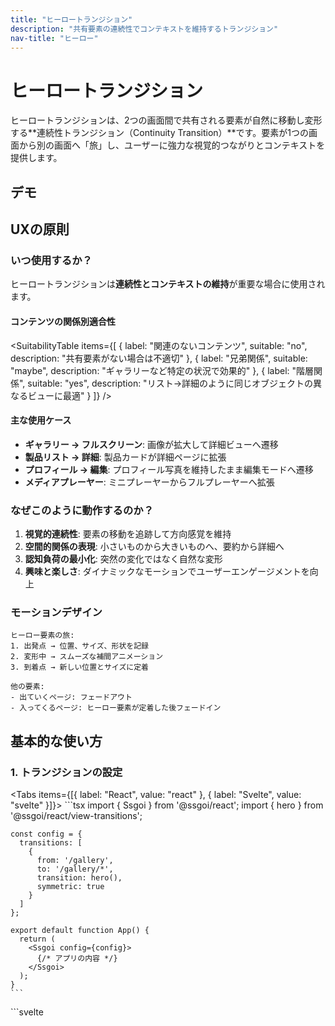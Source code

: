 ```yaml
---
title: "ヒーロートランジション"
description: "共有要素の連続性でコンテキストを維持するトランジション"
nav-title: "ヒーロー"
---
```


# ヒーロートランジション

ヒーロートランジションは、2つの画面間で共有される要素が自然に移動し変形する**連続性トランジション（Continuity Transition）**です。要素が1つの画面から別の画面へ「旅」し、ユーザーに強力な視覚的つながりとコンテキストを提供します。

## デモ

<ViewTransitionDemo type="hero" />

## UXの原則

### いつ使用するか？

ヒーロートランジションは**連続性とコンテキストの維持**が重要な場合に使用されます。

#### コンテンツの関係別適合性

<SuitabilityTable
  items={[
    {
      label: "関連のないコンテンツ",
      suitable: "no",
      description: "共有要素がない場合は不適切"
    },
    {
      label: "兄弟関係",
      suitable: "maybe",
      description: "ギャラリーなど特定の状況で効果的"
    },
    {
      label: "階層関係",
      suitable: "yes",
      description: "リスト→詳細のように同じオブジェクトの異なるビューに最適"
    }
  ]}
/>

#### 主な使用ケース

- **ギャラリー → フルスクリーン**: 画像が拡大して詳細ビューへ遷移
- **製品リスト → 詳細**: 製品カードが詳細ページに拡張
- **プロフィール → 編集**: プロフィール写真を維持したまま編集モードへ遷移
- **メディアプレーヤー**: ミニプレーヤーからフルプレーヤーへ拡張

### なぜこのように動作するのか？

1. **視覚的連続性**: 要素の移動を追跡して方向感覚を維持
2. **空間的関係の表現**: 小さいものから大きいものへ、要約から詳細へ
3. **認知負荷の最小化**: 突然の変化ではなく自然な変形
4. **興味と楽しさ**: ダイナミックなモーションでユーザーエンゲージメントを向上

### モーションデザイン

```
ヒーロー要素の旅:
1. 出発点 → 位置、サイズ、形状を記録
2. 変形中 → スムーズな補間アニメーション
3. 到着点 → 新しい位置とサイズに定着

他の要素:
- 出ていくページ: フェードアウト
- 入ってくるページ: ヒーロー要素が定着した後フェードイン
```

## 基本的な使い方

### 1. トランジションの設定

<Tabs items={[{ label: "React", value: "react" }, { label: "Svelte", value: "svelte" }]}>
  <TabPanel value="react">
    ```tsx
    import { Ssgoi } from '@ssgoi/react';
    import { hero } from '@ssgoi/react/view-transitions';

    const config = {
      transitions: [
        {
          from: '/gallery',
          to: '/gallery/*',
          transition: hero(),
          symmetric: true
        }
      ]
    };

    export default function App() {
      return (
        <Ssgoi config={config}>
          {/* アプリの内容 */}
        </Ssgoi>
      );
    }
    ```
  </TabPanel>
  <TabPanel value="svelte">
    ```svelte
    <script>
      import { Ssgoi } from '@ssgoi/svelte';
      import { hero } from '@ssgoi/svelte/view-transitions';

      const config = {
        transitions: [
          {
            from: '/gallery',
            to: '/gallery/*',
            transition: hero(),
            symmetric: true
          }
        ]
      };
    </script>

    <Ssgoi {config}>
      <slot />
    </Ssgoi>
    ```
  </TabPanel>
</Tabs>

### 2. 要素のマーキング

共有される要素に`data-hero-key`属性を追加:

<Tabs items={[{ label: "React", value: "react" }, { label: "Svelte", value: "svelte" }]}>
  <TabPanel value="react">
    ```tsx
    // リストページ
    function ProductList() {
      return (
        <div className="grid">
          {products.map(product => (
            <Link key={product.id} to={`/product/${product.id}`}>
              <img 
                data-hero-key={`product-${product.id}`}
                src={product.image}
                alt={product.name}
              />
              <h3>{product.name}</h3>
            </Link>
          ))}
        </div>
      );
    }

    // 詳細ページ
    function ProductDetail({ product }) {
      return (
        <div>
          <img 
            data-hero-key={`product-${product.id}`}
            src={product.image}
            alt={product.name}
            className="w-full"
          />
          <h1>{product.name}</h1>
          <p>{product.description}</p>
        </div>
      );
    }
    ```
  </TabPanel>
  <TabPanel value="svelte">
    ```svelte
    <!-- リストページ -->
    <div class="grid">
      {#each products as product}
        <a href="/product/{product.id}">
          <img 
            data-hero-key="product-{product.id}"
            src={product.image}
            alt={product.name}
          />
          <h3>{product.name}</h3>
        </a>
      {/each}
    </div>

    <!-- 詳細ページ -->
    <div>
      <img 
        data-hero-key="product-{product.id}"
        src={product.image}
        alt={product.name}
        class="w-full"
      />
      <h1>{product.name}</h1>
      <p>{product.description}</p>
    </div>
    ```
  </TabPanel>
</Tabs>

## 実践的な活用例

### 1. 画像ギャラリー

サムネイルからフルスクリーンへの拡張:

<Tabs items={[{ label: "React", value: "react" }, { label: "Svelte", value: "svelte" }]}>
  <TabPanel value="react">
    ```tsx
    // ギャラリーグリッド
    function Gallery() {
      return (
        <div className="grid grid-cols-3 gap-4">
          {images.map(img => (
            <Link to={`/photo/${img.id}`} key={img.id}>
              <div 
                data-hero-key={`photo-${img.id}`}
                className="aspect-square overflow-hidden"
              >
                <img src={img.thumb} className="object-cover w-full h-full" />
              </div>
            </Link>
          ))}
        </div>
      );
    }

    // フルスクリーンビュー
    function PhotoView({ id }) {
      return (
        <div 
          data-hero-key={`photo-${id}`}
          className="fixed inset-0 bg-black"
        >
          <img src={image.full} className="w-full h-full object-contain" />
        </div>
      );
    }
    ```
  </TabPanel>
  <TabPanel value="svelte">
    ```svelte
    <!-- ギャラリーグリッド -->
    <div class="grid grid-cols-3 gap-4">
      {#each images as img}
        <a href="/photo/{img.id}">
          <div 
            data-hero-key="photo-{img.id}"
            class="aspect-square overflow-hidden"
          >
            <img src={img.thumb} class="object-cover w-full h-full" />
          </div>
        </a>
      {/each}
    </div>

    <!-- フルスクリーンビュー -->
    <div 
      data-hero-key="photo-{id}"
      class="fixed inset-0 bg-black"
    >
      <img src={image.full} class="w-full h-full object-contain" />
    </div>
    ```
  </TabPanel>
</Tabs>

### 2. カード拡張

小さなカードからフルスクリーン詳細へ:

<Tabs items={[{ label: "React", value: "react" }, { label: "Svelte", value: "svelte" }]}>
  <TabPanel value="react">
    ```tsx
    // カードリスト
    function CardGrid() {
      return (
        <div className="grid gap-6">
          {items.map(item => (
            <article 
              key={item.id}
              data-hero-key={`card-${item.id}`}
              onClick={() => navigate(`/item/${item.id}`)}
              className="bg-white rounded-lg shadow-lg p-4 cursor-pointer"
            >
              <h3>{item.title}</h3>
              <p>{item.summary}</p>
            </article>
          ))}
        </div>
      );
    }

    // 拡張された詳細
    function ItemDetail({ item }) {
      return (
        <article 
          data-hero-key={`card-${item.id}`}
          className="min-h-screen bg-white p-8"
        >
          <h1 className="text-4xl">{item.title}</h1>
          <p className="text-lg">{item.fullContent}</p>
        </article>
      );
    }
    ```
  </TabPanel>
  <TabPanel value="svelte">
    ```svelte
    <!-- カードリスト -->
    <div class="grid gap-6">
      {#each items as item}
        <article 
          data-hero-key="card-{item.id}"
          on:click={() => goto(`/item/${item.id}`)}
          class="bg-white rounded-lg shadow-lg p-4 cursor-pointer"
        >
          <h3>{item.title}</h3>
          <p>{item.summary}</p>
        </article>
      {/each}
    </div>

    <!-- 拡張された詳細 -->
    <article 
      data-hero-key="card-{item.id}"
      class="min-h-screen bg-white p-8"
    >
      <h1 class="text-4xl">{item.title}</h1>
      <p class="text-lg">{item.fullContent}</p>
    </article>
    ```
  </TabPanel>
</Tabs>

### 3. 複数のヒーロー要素

複数の要素が同時に遷移:

<Tabs items={[{ label: "React", value: "react" }, { label: "Svelte", value: "svelte" }]}>
  <TabPanel value="react">
    ```tsx
    // プロフィールカード
    function ProfileCard({ user }) {
      return (
        <div onClick={() => navigate(`/profile/${user.id}`)}>
          <img 
            data-hero-key={`avatar-${user.id}`}
            src={user.avatar}
            className="w-16 h-16 rounded-full"
          />
          <h3 data-hero-key={`name-${user.id}`}>
            {user.name}
          </h3>
        </div>
      );
    }

    // プロフィール詳細
    function ProfileDetail({ user }) {
      return (
        <div>
          <img 
            data-hero-key={`avatar-${user.id}`}
            src={user.avatar}
            className="w-32 h-32 rounded-full"
          />
          <h1 data-hero-key={`name-${user.id}`}>
            {user.name}
          </h1>
        </div>
      );
    }
    ```
  </TabPanel>
  <TabPanel value="svelte">
    ```svelte
    <!-- プロフィールカード -->
    <div on:click={() => goto(`/profile/${user.id}`)}>
      <img 
        data-hero-key="avatar-{user.id}"
        src={user.avatar}
        class="w-16 h-16 rounded-full"
      />
      <h3 data-hero-key="name-{user.id}">
        {user.name}
      </h3>
    </div>

    <!-- プロフィール詳細 -->
    <div>
      <img 
        data-hero-key="avatar-{user.id}"
        src={user.avatar}
        class="w-32 h-32 rounded-full"
      />
      <h1 data-hero-key="name-{user.id}">
        {user.name}
      </h1>
    </div>
    ```
  </TabPanel>
</Tabs>

## 注意事項

### ヒーローキーのルール

- 各ページで`data-hero-key`は**一意である必要があります**
- キーは文字列で、動的に生成可能
- 同じキーを持つ要素同士のみが接続されます

### パフォーマンスの考慮事項

- ヒーロー要素はDOMでクローンされてアニメーションされます
- ヒーロー要素が多すぎるとパフォーマンスに影響します
- 画像は事前にロードしてちらつきを防ぎます

## アクセシビリティ

- モーション削減設定時は即座に遷移
- フォーカス管理によるキーボードナビゲーションのサポート
- スクリーンリーダーは通常のページ遷移として認識

## ベストプラクティス

### ✅ DO

- 視覚的に重要な要素に使用
- 同じオブジェクトの異なる表現に適用
- 自然なサイズ/位置変化を維持
- ユーザーの視線を導く際に活用

### ❌ DON'T

- あまりに多くの要素に同時適用しない
- 関連のない要素同士を接続しない
- 極端なサイズ変化は避ける（10倍以上）
- テキストコンテンツには慎重に使用